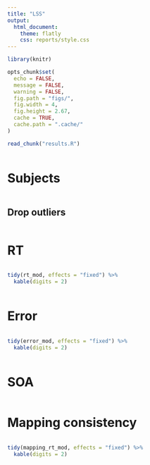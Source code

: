 ```yaml
---
title: "LSS"
output:
  html_document:
    theme: flatly
    css: reports/style.css
---
```


```r
library(knitr)

opts_chunk$set(
  echo = FALSE,
  message = FALSE,
  warning = FALSE,
  fig.path = "figs/",
  fig.width = 4,
  fig.height = 2.67,
  cache = TRUE,
  cache.path = ".cache/"
)

read_chunk("results.R")
```

```r
```

# Subjects

```r
```

## Drop outliers

```r
```

# RT

```r
```

```r
tidy(rt_mod, effects = "fixed") %>%
  kable(digits = 2)
```

```r
```

# Error

```r
```

```r
tidy(error_mod, effects = "fixed") %>%
  kable(digits = 2)
```

```r
```

# SOA

```r
```

# Mapping consistency

```r
```

```r
tidy(mapping_rt_mod, effects = "fixed") %>%
  kable(digits = 2)
```

```r
```